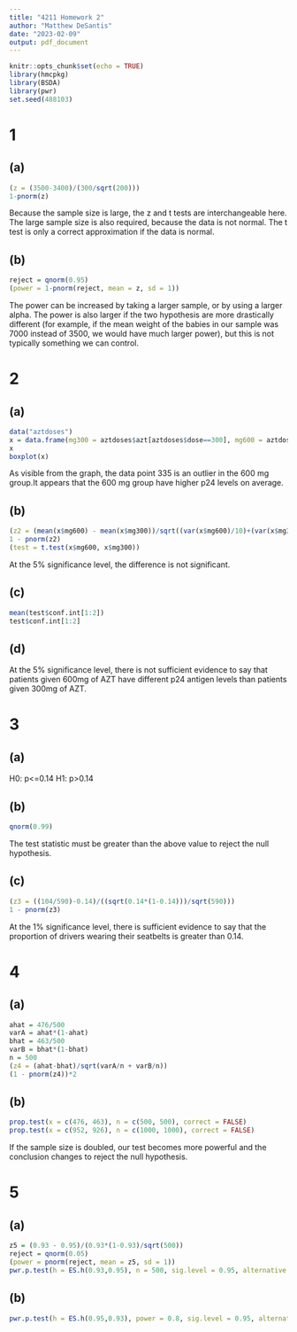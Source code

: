 ---
title: "4211 Homework 2"
author: "Matthew DeSantis"
date: "2023-02-09"
output: pdf_document
---

```{r setup, include=FALSE}
knitr::opts_chunk$set(echo = TRUE)
library(hmcpkg)
library(BSDA)
library(pwr)
set.seed(488103)
```

# 1

## (a)
```{r 1a}
(z = (3500-3400)/(300/sqrt(200)))
1-pnorm(z)
```
Because the sample size is large, the z and t tests are interchangeable here. The large sample size is also required, because the data is not normal. The t test is only a correct approximation if the data is normal.

## (b)
```{r 1b}
reject = qnorm(0.95)
(power = 1-pnorm(reject, mean = z, sd = 1))
```
The power can be increased by taking a larger sample, or by using a larger alpha. The power is also larger if the two hypothesis are more drastically different (for example, if the mean weight of the babies in our sample was 7000 instead of 3500, we would have much larger power), but this is not typically something we can control.
\newpage

# 2

## (a)
```{r 2a}
data("aztdoses")
x = data.frame(mg300 = aztdoses$azt[aztdoses$dose==300], mg600 = aztdoses$azt[aztdoses$dose==600])
x
boxplot(x)
```
As visible from the graph, the data point 335 is an outlier in the 600 mg group.It appears that the 600 mg group have higher p24 levels on average. 

## (b)
```{r 2b}
(z2 = (mean(x$mg600) - mean(x$mg300))/sqrt((var(x$mg600)/10)+(var(x$mg300)/10)))
1 - pnorm(z2)
(test = t.test(x$mg600, x$mg300))
```
At the 5% significance level, the difference is not significant.

## (c)
```{r 2c}
mean(test$conf.int[1:2])
test$conf.int[1:2]
```

## (d)
At the 5% significance level, there is not sufficient evidence to say that patients given 600mg of AZT have different p24 antigen levels than patients given 300mg of AZT.

\newpage

# 3

## (a)
H0: p<=0.14
H1: p>0.14

## (b)
```{r 3b}
qnorm(0.99)
```
The test statistic must be greater than the above value to reject the null hypothesis.

## (c)
```{r 3c}
(z3 = ((104/590)-0.14)/((sqrt(0.14*(1-0.14)))/sqrt(590)))
1 - pnorm(z3)
```
At the 1% significance level, there is sufficient evidence to say that the proportion of drivers wearing their seatbelts is greater than 0.14.

\newpage

# 4

## (a)
```{r 4a}
ahat = 476/500
varA = ahat*(1-ahat)
bhat = 463/500
varB = bhat*(1-bhat)
n = 500
(z4 = (ahat-bhat)/sqrt(varA/n + varB/n))
(1 - pnorm(z4))*2
```

## (b)
```{r 4b}
prop.test(x = c(476, 463), n = c(500, 500), correct = FALSE)
prop.test(x = c(952, 926), n = c(1000, 1000), correct = FALSE)
```
If the sample size is doubled, our test becomes more powerful and the conclusion changes to reject the null hypothesis.
\newpage

# 5

## (a)
```{r 5a}
z5 = (0.93 - 0.95)/(0.93*(1-0.93)/sqrt(500))
reject = qnorm(0.05)
(power = pnorm(reject, mean = z5, sd = 1))
pwr.p.test(h = ES.h(0.93,0.95), n = 500, sig.level = 0.95, alternative = "less")
```

## (b)
```{r 5b}
pwr.p.test(h = ES.h(0.95,0.93), power = 0.8, sig.level = 0.95, alternative = "less")
```